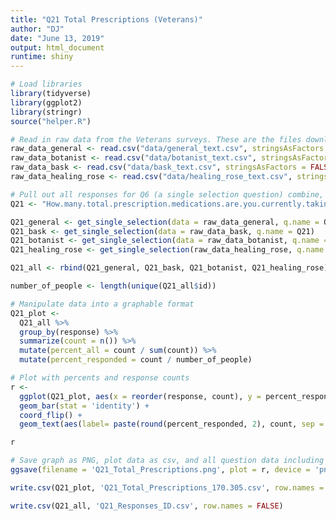 ```yaml
---
title: "Q21 Total Prescriptions (Veterans)"
author: "DJ"
date: "June 13, 2019"
output: html_document
runtime: shiny
---
```


```r
# Load libraries
library(tidyverse)
library(ggplot2)
library(stringr)
source("helper.R")
```

```r
# Read in raw data from the Veterans surveys. These are the files downloaded from survey monkey saved as a .csv
raw_data_general <- read.csv("data/general_text.csv", stringsAsFactors = FALSE)
raw_data_botanist <- read.csv("data/botanist_text.csv", stringsAsFactors = FALSE)
raw_data_bask <- read.csv("data/bask_text.csv", stringsAsFactors = FALSE)
raw_data_healing_rose <- read.csv("data/healing_rose_text.csv", stringsAsFactors = FALSE)
```

```r
# Pull out all responses for Q6 (a single selection question) combine, then determine 'question n'
Q21 <- "How.many.total.prescription.medications.are.you.currently.taking...Please.insert.number."

Q21_general <- get_single_selection(data = raw_data_general, q.name = Q21)
Q21_bask <- get_single_selection(data = raw_data_bask, q.name = Q21)
Q21_botanist <- get_single_selection(data = raw_data_botanist, q.name = Q21)
Q21_healing_rose <- get_single_selection(raw_data_healing_rose, q.name = Q21)

Q21_all <- rbind(Q21_general, Q21_bask, Q21_botanist, Q21_healing_rose)

number_of_people <- length(unique(Q21_all$id))
```

```r
# Manipulate data into a graphable format
Q21_plot <- 
  Q21_all %>%
  group_by(response) %>%
  summarize(count = n()) %>%
  mutate(percent_all = count / sum(count)) %>%
  mutate(percent_responded = count / number_of_people)
```

```r
# Plot with percents and response counts
r <- 
  ggplot(Q21_plot, aes(x = reorder(response, count), y = percent_responded)) +
  geom_bar(stat = 'identity') +
  coord_flip() +
  geom_text(aes(label= paste(round(percent_responded, 2), count, sep = "***")))

r
```

```r
# Save graph as PNG, plot data as csv, and all question data including response IDs as csv (save question n and N at end of plot file as "_x.x")
ggsave(filename = 'Q21_Total_Prescriptions.png', plot = r, device = 'png')

write.csv(Q21_plot, 'Q21_Total_Prescriptions_170.305.csv', row.names = FALSE)

write.csv(Q21_all, 'Q21_Responses_ID.csv', row.names = FALSE)
```
